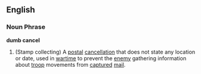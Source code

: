 ==English==
===Noun Phrase===
'''dumb cancel'''
#(Stamp collecting) A [[postal]] [[cancellation]] that does not state any location or date, used in [[wartime]] to prevent the [[enemy]] gathering information about [[troop]] movements from [[captured]] [[mail]].